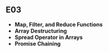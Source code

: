 ## E03

- **Map, Filter, and Reduce Functions**
- **Array Destructuring**
- **Spread Operator in Arrays**
- **Promise Chaining**
